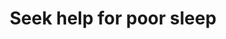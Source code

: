 ---
publishDate: "Nov 08 2022"
title: "Seek help for poor sleep"
description: "If you practice good sleep habits but still don’t sleep as much as you need, you may have a sleep disorder or other medical illness. Treatment can help you sleep and feel better."
image: "~/assets/images/seek-help.png"
category: "Seek Help"
section: "Improve Sleep"
---